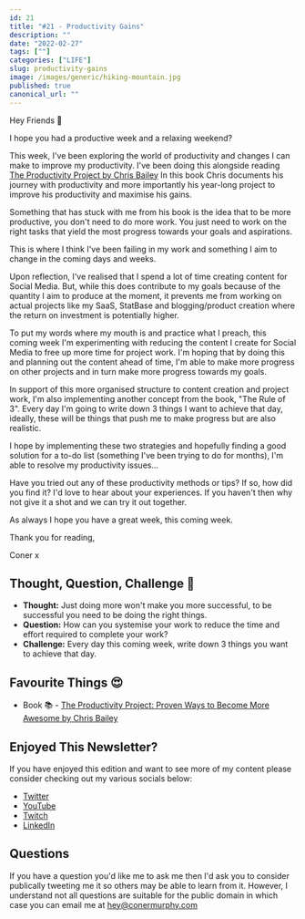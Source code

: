```yaml
---
id: 21
title: "#21 - Productivity Gains"
description: ""
date: "2022-02-27"
tags: [""]
categories: ["LIFE"]
slug: productivity-gains
image: /images/generic/hiking-mountain.jpg
published: true
canonical_url: ""
---
```


Hey Friends 👋

I hope you had a productive week and a relaxing weekend?

This week, I've been exploring the world of productivity and changes I can make to improve my productivity. I've been doing this alongside reading [The Productivity Project by Chris Bailey](https://www.amazon.co.uk/Productivity-Project-Proven-Become-Awesome/dp/0349413053) In this book Chris documents his journey with productivity and more importantly his year-long project to improve his productivity and maximise his gains.

Something that has stuck with me from his book is the idea that to be more productive, you don't need to do more work. You just need to work on the right tasks that yield the most progress towards your goals and aspirations.

This is where I think I've been failing in my work and something I aim to change in the coming days and weeks.

Upon reflection, I've realised that I spend a lot of time creating content for Social Media. But, while this does contribute to my goals because of the quantity I aim to produce at the moment, it prevents me from working on actual projects like my SaaS, StatBase and blogging/product creation where the return on investment is potentially higher.

To put my words where my mouth is and practice what I preach, this coming week I'm experimenting with reducing the content I create for Social Media to free up more time for project work. I'm hoping that by doing this and planning out the content ahead of time, I'm able to make more progress on other projects and in turn make more progress towards my goals.

In support of this more organised structure to content creation and project work, I'm also implementing another concept from the book, "The Rule of 3". Every day I'm going to write down 3 things I want to achieve that day, ideally, these will be things that push me to make progress but are also realistic.

I hope by implementing these two strategies and hopefully finding a good solution for a to-do list (something I've been trying to do for months), I'm able to resolve my productivity issues...

Have you tried out any of these productivity methods or tips? If so, how did you find it? I'd love to hear about your experiences. If you haven't then why not give it a shot and we can try it out together.

As always I hope you have a great week, this coming week.

Thank you for reading,

Coner x

## Thought, Question, Challenge 🤔

- **Thought:** Just doing more won't make you more successful, to be successful you need to be doing the right things.
- **Question:** How can you systemise your work to reduce the time and effort required to complete your work?
- **Challenge:** Every day this coming week, write down 3 things you want to achieve that day.

## Favourite Things 😍

- Book 📚 - [The Productivity Project: Proven Ways to Become More Awesome by Chris Bailey](https://www.amazon.co.uk/Productivity-Project-Proven-Become-Awesome/dp/0349413053)

## Enjoyed This Newsletter?

If you have enjoyed this edition and want to see more of my content please consider checking out my various socials below:

- [Twitter](https://twitter.com/MrConerMurphy/)
- [YouTube](https://www.youtube.com/channel/UCKbxBnz1xuyGAPMCOZQRdVw)
- [Twitch](https://www.twitch.tv/conermurphy)
- [LinkedIn](https://www.linkedin.com/in/coner-murphy/)

## Questions

If you have a question you'd like me to ask me then I'd ask you to consider publically tweeting me it so others may be able to learn from it. However, I understand not all questions are suitable for the public domain in which case you can email me at [hey@conermurphy.com](mailto:hey@conermurphy.com)
